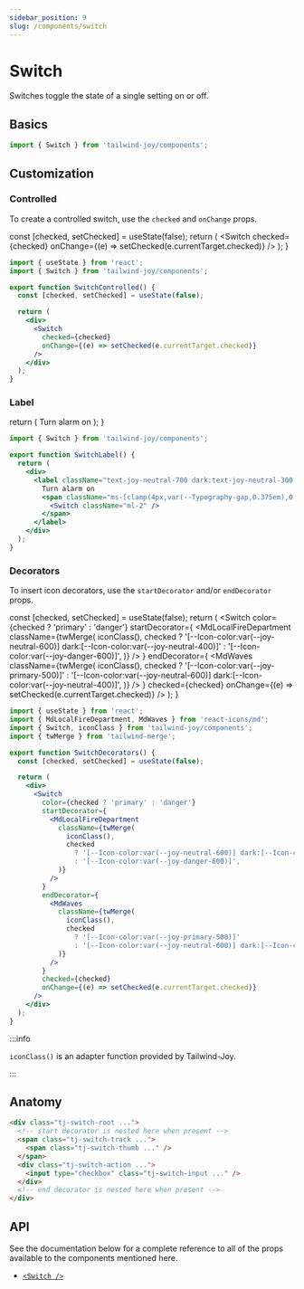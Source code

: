 ```yaml
---
sidebar_position: 9
slug: /components/switch
---
```



# Switch

<AvailableFrom version="0.3.0" />

Switches toggle the state of a single setting on or off.

## Basics

```jsx
import { Switch } from 'tailwind-joy/components';
```

## Customization

### Controlled

To create a controlled switch, use the `checked` and `onChange` props.

  const [checked, setChecked] = useState(false);
  return (
    <DisplayStand>
      <Switch
        checked={checked}
        onChange={(e) => setChecked(e.currentTarget.checked)}
      />
    </DisplayStand>
  );
}

<SwitchControlled />

```jsx
import { useState } from 'react';
import { Switch } from 'tailwind-joy/components';

export function SwitchControlled() {
  const [checked, setChecked] = useState(false);

  return (
    <div>
      <Switch
        checked={checked}
        onChange={(e) => setChecked(e.currentTarget.checked)}
      />
    </div>
  );
}
```

### Label

  return (
    <DisplayStand>
      <label className="text-joy-neutral-700 dark:text-joy-neutral-300 flex items-center text-[1rem] leading-normal">
        Turn alarm on
        <span className="ms-[clamp(4px,var(--Typography-gap,0.375em),0.75rem)] inline-flex">
          <Switch className="ml-2" />
        </span>
      </label>
    </DisplayStand>
  );
}

<SwitchLabel />

```jsx
import { Switch } from 'tailwind-joy/components';

export function SwitchLabel() {
  return (
    <div>
      <label className="text-joy-neutral-700 dark:text-joy-neutral-300 flex items-center text-[1rem] leading-normal">
        Turn alarm on
        <span className="ms-[clamp(4px,var(--Typography-gap,0.375em),0.75rem)] inline-flex">
          <Switch className="ml-2" />
        </span>
      </label>
    </div>
  );
}
```

### Decorators

To insert icon decorators, use the `startDecorator` and/or `endDecorator` props.

  const [checked, setChecked] = useState(false);
  return (
    <DisplayStand>
      <Switch
        color={checked ? 'primary' : 'danger'}
        startDecorator={
          <MdLocalFireDepartment
            className={twMerge(
              iconClass(),
              checked
                ? '[--Icon-color:var(--joy-neutral-600)] dark:[--Icon-color:var(--joy-neutral-400)]'
                : '[--Icon-color:var(--joy-danger-600)]',
            )}
          />
        }
        endDecorator={
          <MdWaves
            className={twMerge(
              iconClass(),
              checked
                ? '[--Icon-color:var(--joy-primary-500)]'
                : '[--Icon-color:var(--joy-neutral-600)] dark:[--Icon-color:var(--joy-neutral-400)]',
            )}
          />
        }
        checked={checked}
        onChange={(e) => setChecked(e.currentTarget.checked)}
      />
    </DisplayStand>
  );
}

<SwitchDecorators />

```jsx
import { useState } from 'react';
import { MdLocalFireDepartment, MdWaves } from 'react-icons/md';
import { Switch, iconClass } from 'tailwind-joy/components';
import { twMerge } from 'tailwind-merge';

export function SwitchDecorators() {
  const [checked, setChecked] = useState(false);

  return (
    <div>
      <Switch
        color={checked ? 'primary' : 'danger'}
        startDecorator={
          <MdLocalFireDepartment
            className={twMerge(
              iconClass(),
              checked
                ? '[--Icon-color:var(--joy-neutral-600)] dark:[--Icon-color:var(--joy-neutral-400)]'
                : '[--Icon-color:var(--joy-danger-600)]',
            )}
          />
        }
        endDecorator={
          <MdWaves
            className={twMerge(
              iconClass(),
              checked
                ? '[--Icon-color:var(--joy-primary-500)]'
                : '[--Icon-color:var(--joy-neutral-600)] dark:[--Icon-color:var(--joy-neutral-400)]',
            )}
          />
        }
        checked={checked}
        onChange={(e) => setChecked(e.currentTarget.checked)}
      />
    </div>
  );
}
```

:::info

`iconClass()` is an adapter function provided by Tailwind-Joy.

:::

## Anatomy

```html
<div class="tj-switch-root ...">
  <!-- start decorator is nested here when present -->
  <span class="tj-switch-track ...">
    <span class="tj-switch-thumb ..." />
  </span>
  <div class="tj-switch-action ...">
    <input type="checkbox" class="tj-switch-input ..." />
  </div>
  <!-- end decorator is nested here when present -->
</div>
```

## API

See the documentation below for a complete reference to all of the props available to the components mentioned here.

- [`<Switch />`](../apis/switch)
